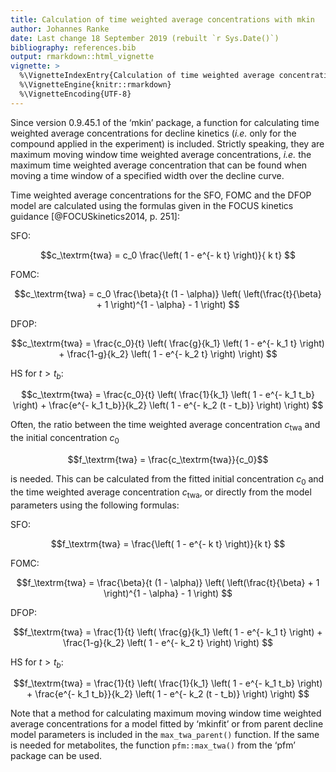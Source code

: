 ```yaml
---
title: Calculation of time weighted average concentrations with mkin
author: Johannes Ranke
date: Last change 18 September 2019 (rebuilt `r Sys.Date()`)
bibliography: references.bib
output: rmarkdown::html_vignette
vignette: >
  %\VignetteIndexEntry{Calculation of time weighted average concentrations with mkin}
  %\VignetteEngine{knitr::rmarkdown}
  %\VignetteEncoding{UTF-8}
---
```


Since version 0.9.45.1 of the 'mkin' package, a function for calculating
time weighted average concentrations for decline kinetics (*i.e.* only
for the compound applied in the experiment) is included. Strictly
speaking, they are maximum moving window time weighted average concentrations,
*i.e.* the maximum time weighted average concentration that can be found
when moving a time window of a specified width over the decline curve.

Time weighted average concentrations for the SFO, FOMC and the DFOP model are
calculated using the formulas given in the FOCUS kinetics guidance
[@FOCUSkinetics2014, p. 251]:

SFO:

$$c_\textrm{twa} = c_0 \frac{\left( 1 - e^{- k t} \right)}{ k t} $$

FOMC:

$$c_\textrm{twa} = c_0 \frac{\beta}{t (1 - \alpha)}
                   \left( \left(\frac{t}{\beta} + 1 \right)^{1 - \alpha} - 1 \right) $$

DFOP:

$$c_\textrm{twa} = \frac{c_0}{t} \left(
  \frac{g}{k_1} \left( 1 - e^{- k_1 t} \right) +
  \frac{1-g}{k_2} \left( 1 - e^{- k_2 t} \right)  \right) $$

HS for $t > t_b$:

$$c_\textrm{twa} = \frac{c_0}{t} \left(
  \frac{1}{k_1} \left( 1 - e^{- k_1 t_b} \right) +
  \frac{e^{- k_1 t_b}}{k_2} \left( 1 - e^{- k_2 (t - t_b)} \right)  \right) $$

Often, the ratio between the time weighted average concentration $c_\textrm{twa}$
and the initial concentration $c_0$

$$f_\textrm{twa} = \frac{c_\textrm{twa}}{c_0}$$

is needed. This can be calculated from the fitted initial concentration $c_0$ and
the time weighted average concentration $c_\textrm{twa}$, or directly from
the model parameters using the following formulas:

SFO:

$$f_\textrm{twa} = \frac{\left( 1 - e^{- k t} \right)}{k t} $$

FOMC:

$$f_\textrm{twa} = \frac{\beta}{t (1 - \alpha)}
                   \left( \left(\frac{t}{\beta} + 1 \right)^{1 - \alpha} - 1 \right) $$

DFOP:

$$f_\textrm{twa} = \frac{1}{t} \left(
  \frac{g}{k_1} \left( 1 - e^{- k_1 t} \right) +
  \frac{1-g}{k_2} \left( 1 - e^{- k_2 t} \right)  \right) $$

HS for $t > t_b$:

$$f_\textrm{twa} = \frac{1}{t} \left(
  \frac{1}{k_1} \left( 1 - e^{- k_1 t_b} \right) +
  \frac{e^{- k_1 t_b}}{k_2} \left( 1 - e^{- k_2 (t - t_b)} \right)  \right) $$

Note that a method for calculating maximum moving window time weighted average
concentrations for a model fitted by 'mkinfit' or from parent decline model
parameters is included in the `max_twa_parent()` function. If the same is
needed for metabolites, the function `pfm::max_twa()` from the 'pfm' package
can be used.
